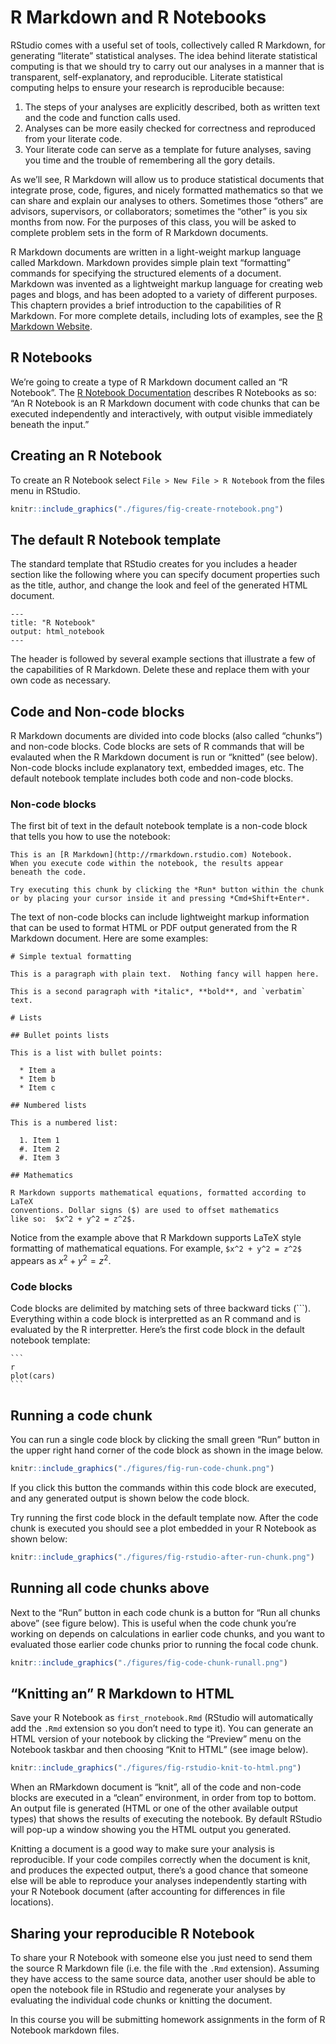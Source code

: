 
#  R Markdown and R Notebooks

RStudio comes with a useful set of tools, collectively called R Markdown, for generating "literate" statistical analyses.  The idea behind literate statistical computing is that we should try to carry out our analyses in a manner that is transparent, self-explanatory, and reproducible.   Literate statistical computing helps to ensure your research is reproducible because:

 1. The steps of your analyses are explicitly described, both as written text and the code and function calls used.
 2. Analyses can be more easily checked for correctness and reproduced from your literate code.
 3. Your literate code can serve as a template for future analyses, saving you time and the trouble of remembering all the gory details.

As we'll see, R Markdown will allow us to produce statistical documents that integrate prose, code, figures, and nicely formatted mathematics so that we can share and explain our analyses to others.  Sometimes those "others" are advisors, supervisors, or collaborators; sometimes the "other" is you six months from now.  For the purposes of this class, you will be asked to complete problem sets in the form of R Markdown documents.


R Markdown documents are written in a light-weight markup language called Markdown.  Markdown provides simple plain text "formatting" commands for specifying the structured elements of a document. Markdown was invented as a lightweight markup language for creating web pages and blogs, and has been adopted to a variety of different purposes.  This chaptern provides a brief introduction to the capabilities of R Markdown.  For more complete details, including lots of examples, see the [R Markdown Website](http://rmarkdown.rstudio.com/index.html).

## R Notebooks

We're going to create a type of R Markdown document called an "R Notebook". The [R Notebook Documentation](http://rmarkdown.rstudio.com/r_notebooks.html) describes R Notebooks as so: "An R Notebook is an R Markdown document with code chunks that can be executed independently and interactively, with output visible immediately beneath the input."

## Creating an R Notebook

To create an R Notebook select `File > New File > R Notebook` from the files menu in RStudio.

```r
knitr::include_graphics("./figures/fig-create-rnotebook.png")
```

## The default R Notebook template

The standard template that RStudio creates for you includes a header section like the following where you can specify document properties such as the title, author, and change the look and feel of the generated HTML document.

```
---
title: "R Notebook"
output: html_notebook
---
```


The header is followed by several example sections that illustrate a few of the capabilities of R Markdown.  Delete these and replace them with your own code as necessary.

## Code and Non-code blocks

R Markdown documents are divided into code blocks (also called "chunks") and non-code blocks.  Code blocks are sets of R commands that will be evalauted when the R Markdown document is run or "knitted" (see below). Non-code blocks include explanatory text, embedded images, etc. The default notebook template includes both code and non-code blocks.


### Non-code blocks

The first bit of text in the default notebook template is a non-code block that tells you how to use the notebook:

```
This is an [R Markdown](http://rmarkdown.rstudio.com) Notebook. 
When you execute code within the notebook, the results appear
beneath the code. 

Try executing this chunk by clicking the *Run* button within the chunk 
or by placing your cursor inside it and pressing *Cmd+Shift+Enter*. 
```

The text of non-code blocks can include lightweight markup information that can be used to format HTML or PDF output generated from the R Markdown document.  Here are some examples:

```
# Simple textual formatting 

This is a paragraph with plain text.  Nothing fancy will happen here.

This is a second paragraph with *italic*, **bold**, and `verbatim` text. 

# Lists

## Bullet points lists

This is a list with bullet points:

  * Item a
  * Item b
  * Item c

## Numbered lists
  
This is a numbered list:

  1. Item 1
  #. Item 2
  #. Item 3
  
## Mathematics

R Markdown supports mathematical equations, formatted according to LaTeX
conventions. Dollar signs ($) are used to offset mathematics 
like so:  $x^2 + y^2 = z^2$.

```

Notice from the example above that R Markdown supports LaTeX style formatting of mathematical equations.  For example, `$x^2 + y^2 = z^2$` appears as $x^2 + y^2 = z^2$.

### Code blocks

Code blocks are delimited by matching sets of three backward ticks (```).  Everything within a code block is interpretted as an R command and is evaluated by the R interpretter. Here's the first code block in the default notebook template:


````
```
{r}
plot(cars)
```
````




## Running a code chunk

You can run a single code block by clicking the small green "Run" button in the upper right hand corner of the code block as shown in the image below.  

```r
knitr::include_graphics("./figures/fig-run-code-chunk.png")
```

If you click this button the commands within this code block are executed, and any generated output is shown below the code block.  

Try running the first code block in the default template now.  After the code chunk is executed you should see a plot embedded in your R Notebook as shown below:

```r
knitr::include_graphics("./figures/fig-rstudio-after-run-chunk.png")
```

## Running all code chunks above

Next to the "Run" button in each code chunk is a button for "Run all chunks above" (see figure below).  This is useful when the code chunk you're working on depends on calculations in earlier code chunks, and you want to evaluated those earlier code chunks prior to running the focal code chunk.  

```r
knitr::include_graphics("./figures/fig-code-chunk-runall.png")
```



## "Knitting an" R Markdown to HTML

Save your R Notebook as `first_rnotebook.Rmd` (RStudio will automatically add the `.Rmd` extension so you don't need to type it).  You can generate an HTML version of your notebook by clicking the "Preview" menu on the Notebook taskbar and then choosing "Knit to HTML" (see image below).

```r
knitr::include_graphics("./figures/fig-rstudio-knit-to-html.png")
```

When an RMarkdown document is "knit", all of the code and non-code blocks are executed in a "clean" environment, in order from top to bottom.  An output file is generated (HTML or one of the other available output types) that shows the results of executing the notebook.  By default RStudio will pop-up a window showing you the HTML output you generated.

Knitting a document is a good way to make sure your analysis is reproducible.  If your code compiles correctly when the document is knit, and produces the expected output, there's a good chance that someone else will be able to reproduce your analyses independently starting with your R Notebook document (after accounting for differences in file locations).

## Sharing your reproducible R Notebook

To share your R Notebook with someone else you just need to send them the source R Markdown file (i.e. the file with the `.Rmd` extension). Assuming they have access to the same source data, another user should be able to open the notebook file in RStudio and regenerate your analyses by evaluating the individual code chunks or knitting the document.

In this course you will be submitting homework assignments in the form of R Notebook markdown files.



